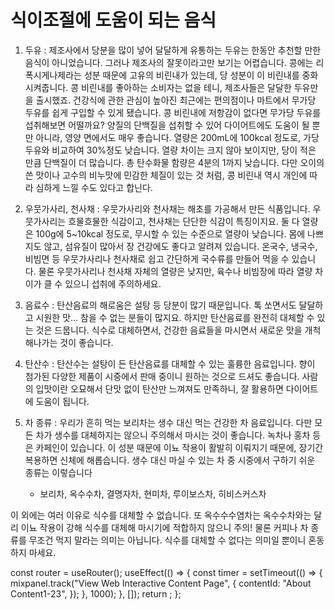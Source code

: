 # 식이조절에 도움이 되는 음식

1. 두유 : 제조사에서 당분을 많이 넣어 달달하게 유통하는 두유는 한동안 추천할 만한 음식이 아니었습니다. 그러나 제조사의 잘못이라고만 보기는 어렵습니다. 콩에는 리폭시게나제라는 성분 때문에 고유의 비린내가 있는데, 당 성분이 이 비린내를 중화시켜줍니다. 콩 비린내를 좋아하는 소비자는 없을 테니, 제조사들은 달달한 두유만을 출시했죠. 건강식에 관한 관심이 높아진 최근에는 편의점이나 마트에서 무가당 두유를 쉽게 구입할 수 있게 됐습니다. 콩 비린내에 저항감이 없다면 무가당 두유를 섭취해보면 어떨까요? 양질의 단백질을 섭취할 수 있어 다이어트에도 도움이 될 뿐만 아니라, 영양 면에서도 매우 좋습니다. 열량은 200mL에 100kcal 정도로, 가당 두유와 비교하여 30%정도 낮습니다. 열량 차이는 크지 않아 보이지만, 당이 적은 만큼 단백질이 더 많습니다. 총 탄수화물 함량은 4분의 1까지 낮습니다. 다만 오이의 쓴 맛이나 고수의 비누맛에 민감한 체질이 있는 것 처럼, 콩 비린내 역시 개인에 따라 심하게 느낄 수도 있다고 합닌다.
2. 우뭇가사리, 천사채 : 우뭇가사리와 천사채는 해초를 가공해서 만든 식품입니다. 우뭇가사리는 흐물흐물한 식감이고, 천사채는 단단한 식감이 특징이지요. 둘 다 열량은 100g에 5~10kcal 정도로, 무시할 수 있는 수준으로 열량이 낮습니다. 몸에 나쁘지도 않고, 섬유질이 많아서 장 건강에도 좋다고 알려져 있습니다. 온국수, 냉국수, 비빔면 등 우뭇가사리나 천사채로 쉽고 간단하게 국수류를 만들어 먹을 수 있습니다. 물론 우뭇가사리나 천사채 자체의 열량은 낮지만, 육수나 비빔장에 따라 열량 차이가 클 수 있으니 섭취에 주의하세요.
3. 음료수 : 탄산음료의 해로움은 설탕 등 당분이 많기 때문입니다. 톡 쏘면서도 달달하고 시원한 맛… 참을 수 없는 분들이 많지요. 하지만 탄산음료를 완전히 대체할 수 있는 것은 드뭅니다. 식수로 대체하면서, 건강한 음료들을 마시면서 새로운 맛을 개척해나가는 것이 좋습니다.
4. 탄산수 : 탄산수는 설탕이 든 탄산음료를 대체할 수 있는 훌륭한 음료입니다. 향이 첨가된 다양한 제품이 시중에서 판매 중이니 원하는 것으로 드셔도 좋습니다. 사람의 입맛이란 오묘해서 단맛 없이 탄산만 느껴져도 만족하니, 잘 활용하면 다이어트에 도움이 됩니다.
5. 차 종류 : 우리가 흔히 먹는 보리차는 생수 대신 먹는 건강한 차 음료입니다. 다만 모든 차가 생수를 대체하지는 않으니 주의해서 마시는 것이 좋습니다. 녹차나 홍차 등은 카페인이 있습니다. 이 성분 때문에 이뇨 작용이 활발히 이뤄지기 때문에, 장기간 복용하면 신체에 해롭습니다. 생수 대신 마실 수 있는 차 중 시중에서 구하기 쉬운 종류는 이렇습니다

   - 보리차, 옥수수차, 결명자차, 현미차, 루이보스차, 히비스커스차

이 외에는 여러 이유로 식수를 대체할 수 없습니다. 또 옥수수수염차는 옥수수차와는 달리 이뇨 작용이 강해 식수를 대체해 마시기에 적합하지 않으니 주의! 물론 커피나 차 종류를 무조건 먹지 말라는 의미는 아닙니다. 식수를 대체할 수 없다는 의미일 뿐이니 혼동하지 마세요.



  const router = useRouter();
  useEffect(() => {
    const timer = setTimeout(() => {
      mixpanel.track("View Web Interactive Content Page", {
        contentId: "About Content1-23",
      });
    }, 1000);
  }, []);
  return <PageKey route={router.pathname} EventName="About Content1-23" />;
};

<Final />
